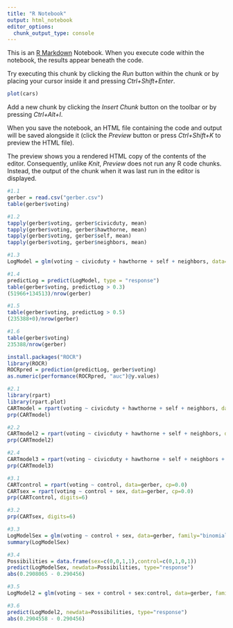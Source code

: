 ```yaml
---
title: "R Notebook"
output: html_notebook
editor_options: 
  chunk_output_type: console
---
```


This is an [R Markdown](http://rmarkdown.rstudio.com) Notebook. When you execute code within the notebook, the results appear beneath the code. 

Try executing this chunk by clicking the *Run* button within the chunk or by placing your cursor inside it and pressing *Ctrl+Shift+Enter*. 

```r
plot(cars)
```

Add a new chunk by clicking the *Insert Chunk* button on the toolbar or by pressing *Ctrl+Alt+I*.

When you save the notebook, an HTML file containing the code and output will be saved alongside it (click the *Preview* button or press *Ctrl+Shift+K* to preview the HTML file).

The preview shows you a rendered HTML copy of the contents of the editor. Consequently, unlike *Knit*, *Preview* does not run any R code chunks. Instead, the output of the chunk when it was last run in the editor is displayed.

```r
#1.1
gerber = read.csv("gerber.csv")
table(gerber$voting)
```

```r
#1.2
tapply(gerber$voting, gerber$civicduty, mean)
tapply(gerber$voting, gerber$hawthorne, mean)
tapply(gerber$voting, gerber$self, mean)
tapply(gerber$voting, gerber$neighbors, mean)
```

```r
#1.3
LogModel = glm(voting ~ civicduty + hawthorne + self + neighbors, data=gerber, family="binomial")
```

```r
#1.4
predictLog = predict(LogModel, type = "response")
table(gerber$voting, predictLog > 0.3)
(51966+134513)/nrow(gerber)
```

```r
#1.5
table(gerber$voting, predictLog > 0.5)
(235388+0)/nrow(gerber)
```

```r
#1.6
table(gerber$voting)
235388/nrow(gerber)

install.packages("ROCR")
library(ROCR)
ROCRpred = prediction(predictLog, gerber$voting)
as.numeric(performance(ROCRpred, "auc")@y.values)
```

```r
#2.1
library(rpart)
library(rpart.plot)
CARTmodel = rpart(voting ~ civicduty + hawthorne + self + neighbors, data=gerber)
prp(CARTmodel)
```

```r
#2.2
CARTmodel2 = rpart(voting ~ civicduty + hawthorne + self + neighbors, data=gerber, cp=0.0)
prp(CARTmodel2)
```

```r
#2.4
CARTmodel3 = rpart(voting ~ civicduty + hawthorne + self + neighbors + sex, data=gerber, cp=0.0)
prp(CARTmodel3)
```

```r
#3.1
CARTcontrol = rpart(voting ~ control, data=gerber, cp=0.0)
CARTsex = rpart(voting ~ control + sex, data=gerber, cp=0.0)
prp(CARTcontrol, digits=6)
```

```r
#3.2
prp(CARTsex, digits=6)
```

```r
#3.3
LogModelSex = glm(voting ~ control + sex, data=gerber, family="binomial")
summary(LogModelSex)
```

```r
#3.4
Possibilities = data.frame(sex=c(0,0,1,1),control=c(0,1,0,1))
predict(LogModelSex, newdata=Possibilities, type="response")
abs(0.2908065 - 0.290456)
```

```r
#3.5
LogModel2 = glm(voting ~ sex + control + sex:control, data=gerber, family="binomial")
```

```r
#3.6
predict(LogModel2, newdata=Possibilities, type="response")
abs(0.2904558 - 0.290456)
```

